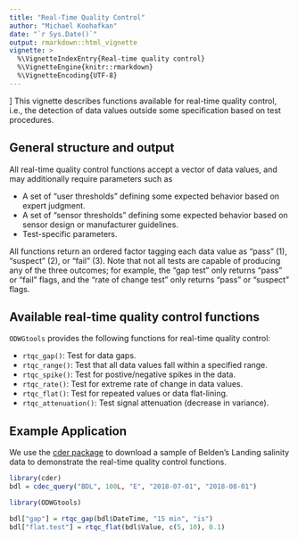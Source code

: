 ```yaml
---
title: "Real-Time Quality Control"
author: "Michael Koohafkan"
date: "`r Sys.Date()`"
output: rmarkdown::html_vignette
vignette: >
  %\VignetteIndexEntry{Real-time quality control}
  %\VignetteEngine{knitr::rmarkdown}
  %\VignetteEncoding{UTF-8}
---
```

]
This vignette describes functions available for real-time quality control,
i.e., the detection of data values outside some specification based
on test procedures.

## General structure and output

All real-time quality control functions accept a vector of data
values, and may additionally require parameters such as

- A set of "user thresholds" defining some expected behavior based
  on expert judgment.
- A set of "sensor thresholds" defining some expected behavior based
  on sensor design or manufacturer guidelines.
- Test-specific parameters.

All functions return an ordered factor tagging each data value
as "pass" (1), "suspect" (2), or "fail" (3). Note that not
all tests are capable of producing any of the three outcomes;
for example, the "gap test" only returns "pass" or "fail" flags,
and the "rate of change test" only returns "pass" or "suspect" flags.

## Available real-time quality control functions

`ODWGtools` provides the following functions for real-time quality control:

 - `rtqc_gap()`: Test for data gaps.
 - `rtqc_range()`: Test that all data values fall within a specified range.
 - `rtqc_spike()`: Test for postive/negative spikes in the data.
 - `rtqc_rate()`: Test for extreme rate of change in data values.
 - `rtqc_flat()`: Test for repeated values or data flat-lining.
 - `rtqc_attenuation()`: Test signal attenuation (decrease in variance).

## Example Application

We use the [cder package](https://cran.r-project.org/package=cder)
to download a sample of Belden's Landing salinity data
to demonstrate the real-time quality control functions.

```r
library(cder)
bdl = cdec_query("BDL", 100L, "E", "2018-07-01", "2018-08-01")
```

```r
library(ODWGtools)

bdl["gap"] = rtqc_gap(bdl$DateTime, "15 min", "is")
bdl["flat.test"] = rtqc_flat(bdl$Value, c(5, 10), 0.1)
```
